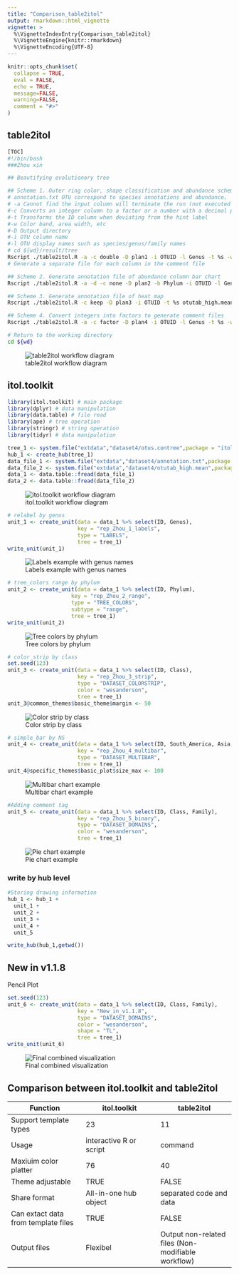 ```yaml
---
title: "Comparison_table2itol"
output: rmarkdown::html_vignette
vignette: >
  %\VignetteIndexEntry{Comparison_table2itol}
  %\VignetteEngine{knitr::rmarkdown}
  %\VignetteEncoding{UTF-8}
---
```


```r
knitr::opts_chunk$set(
  collapse = TRUE,
  eval = FALSE,
  echo = TRUE,
  message=FALSE,
  warning=FALSE,
  comment = "#>"
)
```

## table2itol

```bash
[TOC]
#!/bin/bash
###Zhou xin

## Beautifying evolutionary tree

## Scheme 1. Outer ring color, shape classification and abundance scheme
# annotation.txt OTU correspond to species annotations and abundance，
# -a Cannot find the input column will terminate the run (not executed by default)
#-c Converts an integer column to a factor or a number with a decimal point
#-t Transforms the ID column when deviating from the hint label
#-w Color band, area width, etc
#-D Output directory
#-i OTU column name
#-l OTU display names such as species/genus/family names
# cd ${wd}/result/tree
Rscript ./table2itol.R -a -c double -D plan1 -i OTUID -l Genus -t %s -w 0.5 annotation.txt
# Generate a separate file for each column in the comment file

## Scheme 2. Generate annotation file of abundance column bar chart
Rscript ./table2itol.R -a -d -c none -D plan2 -b Phylum -i OTUID -l Genus -t %s -w 0.5 annotation.txt

## Scheme 3. Generate annotation file of heat map
Rscript ./table2itol.R -c keep -D plan3 -i OTUID -t %s otutab_high.mean

## Scheme 4. Convert integers into factors to generate comment files
Rscript ./table2itol.R -a -c factor -D plan4 -i OTUID -l Genus -t %s -w 0 annotation.txt

# Return to the working directory
cd ${wd}
```

![table2itol workflow diagram](images/table2itol.svg)

## itol.toolkit

```r
library(itol.toolkit) # main package
library(dplyr) # data manipulation
library(data.table) # file read
library(ape) # tree operation
library(stringr) # string operation
library(tidyr) # data manipulation
```

```r
tree_1 <- system.file("extdata","dataset4/otus.contree",package = "itol.toolkit")
hub_1 <- create_hub(tree_1)
data_file_1 <- system.file("extdata","dataset4/annotation.txt",package = "itol.toolkit")
data_file_2 <- system.file("extdata","dataset4/otutab_high.mean",package = "itol.toolkit")
data_1 <- data.table::fread(data_file_1)
data_2 <- data.table::fread(data_file_2)
```

![itol.toolkit workflow diagram](images/0.svg)

```r
# relabel by genus
unit_1 <- create_unit(data = data_1 %>% select(ID, Genus),
                      key = "rep_Zhou_1_labels",
                      type = "LABELS",
                      tree = tree_1)
write_unit(unit_1)
```

![Labels example with genus names](images/1.svg)

```r
# tree_colors range by phylum
unit_2 <- create_unit(data = data_1 %>% select(ID, Phylum),
                    key = "rep_Zhou_2_range",
                    type = "TREE_COLORS",
                    subtype = "range",
                    tree = tree_1)
write_unit(unit_2)
```

![Tree colors by phylum](images/2.svg)

```r
# color_strip by class
set.seed(123)
unit_3 <- create_unit(data = data_1 %>% select(ID, Class),
                      key = "rep_Zhou_3_strip",
                      type = "DATASET_COLORSTRIP",
                      color = "wesanderson",
                      tree = tree_1)
unit_3@common_themes$basic_theme$margin <- 50
```

![Color strip by class](images/3.svg)

```r
# simple_bar by NS
unit_4 <- create_unit(data = data_1 %>% select(ID, South_America, Asia, North_America),
                      key = "rep_Zhou_4_multibar",
                      type = "DATASET_MULTIBAR",
                      tree = tree_1)
unit_4@specific_themes$basic_plot$size_max <- 100
```

![Multibar chart example](images/4.svg)

```r
#Adding comment tag
unit_5 <- create_unit(data = data_1 %>% select(ID, Class, Family),
                      key = "rep_Zhou_5_binary",
                      type = "DATASET_DOMAINS",
                      color = "wesanderson",
                      tree = tree_1)
```

![Pie chart example](images/5.svg)

### write by hub level
```r
#Storing drawing information
hub_1 <- hub_1 +
  unit_1 +
  unit_2 +
  unit_3 +
  unit_4 +
  unit_5

write_hub(hub_1,getwd())
```

## New in v1.1.8
Pencil Plot
```r
set.seed(123)
unit_6 <- create_unit(data = data_1 %>% select(ID, Class, Family),
                      key = "New_in_v1.1.8",
                      type = "DATASET_DOMAINS",
                      color = "wesanderson",
                      shape = "TL",
                      tree = tree_1)
write_unit(unit_6)
```
![Final combined visualization](images/6.svg)

## Comparison between itol.toolkit and table2itol

| Function                            | itol.toolkit            | table2itol                                         |
|------------------------|------------------------|------------------------|
| Support template types              | 23                      | 11                                                 |
| Usage                               | interactive R or script | command                                            |
| Maxiuim color platter               | 76                      | 40                                                 |
| Theme adjustable                    | TRUE                    | FALSE                                              |
| Share format                        | All-in-one hub object   | separated code and data                            |
| Can extact data from template files | TRUE                    | FALSE                                              |
| Output files                        | Flexibel                | Output non-related files (Non-modifiable workflow) |
